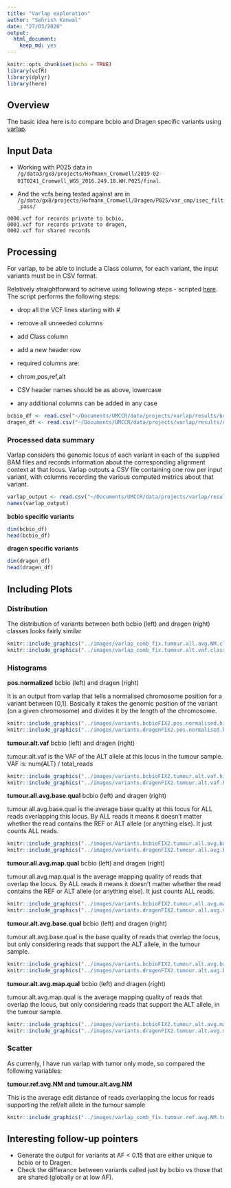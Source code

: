 ```yaml
---
title: "Varlap exploration"
author: "Sehrish Kanwal"
date: "27/03/2020"
output:
  html_document:
    keep_md: yes
---
```


```r
knitr::opts_chunk$set(echo = TRUE)
library(vcfR)
library(dplyr)
library(here)
```

## Overview

The basic idea here is to compare bcbio and Dragen specific variants using [varlap](https://github.com/bjpop/varlap).

## Input Data

- Working with P025 data in `/g/data3/gx8/projects/Hofmann_Cromwell/2019-02-01T0241_Cromwell_WGS_2016.249.18.WH.P025/final`.

- And the vcfs being tested against are in `/g/data/gx8/projects/Hofmann_Cromwell/Dragen/P025/var_cmp/isec_filt_pass/`

```
0000.vcf for records private to bcbio,
0001.vcf for records private to dragen,
0002.vcf for shared records
```

## Processing

For varlap, to be able to include a Class column, for each variant, the input variants must be in CSV format.

Relatively straightforward to achieve using following steps - scripted [here](https://github.com/umccr/sk-explore/blob/master/varlap/analysis/vcf2csv.R). The script performs the following steps:

- drop all the VCF lines starting with #

- remove all unneeded columns

- add Class column

- add a new header row

- required columns are:

- chrom,pos,ref,alt

- CSV header names should be as above, lowercase

- any additional columns can be added in any case

```r
bcbio_df <- read.csv("~/Documents/UMCCR/data/projects/varlap/results/bcbio_fix.csv", header = TRUE)
dragen_df <- read.csv("~/Documents/UMCCR/data/projects/varlap/results/dragen_fix.csv", header = TRUE)
```

### Processed data summary

Varlap considers the genomic locus of each variant in each of the supplied BAM files and records information about the corresponding alignment context at that locus. Varlap outputs a CSV file containing one row per input variant, with columns recording the various computed metrics about that variant.  

```r
varlap_output <- read.csv("~/Documents/UMCCR/data/projects/varlap/results/variants.bcbioFIX.csv", header = TRUE)
names(varlap_output)
```

**bcbio specific variants**

```r
dim(bcbio_df)
head(bcbio_df)
```

**dragen specific variants**

```r
dim(dragen_df)
head(dragen_df)
```

## Including Plots

### Distribution

The distribution of variants between both bcbio (left) and dragen (right) classes looks fairly similar

```r
knitr::include_graphics("../images/varlap_comb_fix.tumour.all.avg.NM.class.dist.png")
knitr::include_graphics("../images/varlap_comb_fix.tumour.alt.vaf.class.dist.png")
```

### Histograms

**pos.normalized**  bcbio (left) and dragen (right)

It is an output from varlap that tells a normalised chromosome position for a variant between [0,1]. Basically it takes the genomic position of the variant (on a given chromosome) and divides it by the length of the chromosome.

```r
knitr::include_graphics("../images/variants.bcbioFIX2.pos.normalised.histogram.png")
knitr::include_graphics("../images/variants.dragenFIX2.pos.normalised.histogram.png")
```

**tumour.alt.vaf**  bcbio (left) and dragen (right)

tumour.alt.vaf is the VAF of the ALT allele at this locus in the tumour sample. VAF is: num(ALT) / total_reads

```r
knitr::include_graphics("../images/variants.bcbioFIX2.tumour.alt.vaf.histogram.png")
knitr::include_graphics("../images/variants.dragenFIX2.tumour.alt.vaf.histogram.png")
```

**tumour.all.avg.base.qual**  bcbio (left) and dragen (right)

tumour.all.avg.base.qual is the average base quality at this locus for ALL reads overlapping this locus. By ALL reads it means it doesn't matter whether the read contains the REF or ALT allele (or anything else). It just counts ALL reads.

```r
knitr::include_graphics("../images/variants.bcbioFIX2.tumour.all.avg.base.qual.histogram.png")
knitr::include_graphics("../images/variants.dragenFIX2.tumour.all.avg.base.qual.histogram.png")
```

**tumour.all.avg.map.qual**  bcbio (left) and dragen (right)

tumour.all.avg.map.qual is the average mapping quality of reads that overlap the locus. By ALL reads it means it doesn't matter whether the read contains the REF or ALT allele (or anything else). It just counts ALL reads.

```r
knitr::include_graphics("../images/variants.bcbioFIX2.tumour.all.avg.map.qual.histogram.png")
knitr::include_graphics("../images/variants.dragenFIX2.tumour.all.avg.map.qual.histogram.png")
```

**tumour.alt.avg.base.qual**  bcbio (left) and dragen (right)

tumour.alt.avg.base.qual is the base quality of reads that overlap the locus, but only considering reads that support the ALT allele, in the tumour sample.

```r
knitr::include_graphics("../images/variants.bcbioFIX2.tumour.alt.avg.base.qual.histogram.png")
knitr::include_graphics("../images/variants.dragenFIX2.tumour.alt.avg.base.qual.histogram.png")
```

**tumour.alt.avg.map.qual**  bcbio (left) and dragen (right)

tumour.alt.avg.map.qual is the average mapping quality of reads that overlap the locus, but only considering reads that support the ALT allele, in the tumour sample.

```r
knitr::include_graphics("../images/variants.bcbioFIX2.tumour.alt.avg.map.qual.histogram.png")
knitr::include_graphics("../images/variants.dragenFIX2.tumour.alt.avg.map.qual.histogram.png")
```

### Scatter

As currenly, I have run varlap with tumor only mode, so compared the following variables:

**tumour.ref.avg.NM and tumour.alt.avg.NM** 

This is the average edit distance of reads overlapping the locus for reads supporting the ref/alt allele in the tumour sample

```r
knitr::include_graphics("../images/varlap_comb_fix.tumour.ref.avg.NM.tumour.alt.avg.NM.scatter.png")
```


## Interesting follow-up pointers

- Generate the output for variants at AF < 0.15 that are either unique to bcbio or to Dragen.
- Check the differance between variants called just by bcbio vs those that are shared (globally or at low AF).

